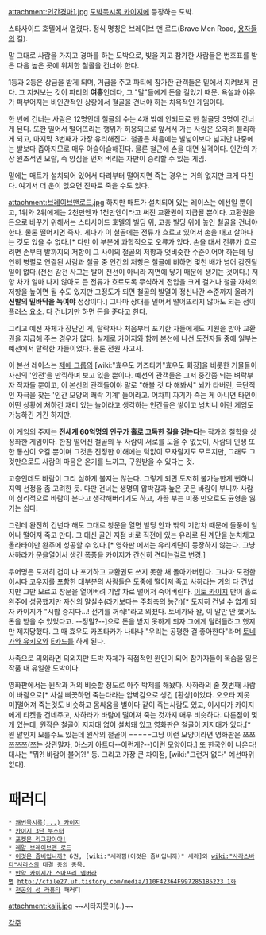 attachment:인간경마1.jpg
[[도박묵시록 카이지]]에 등장하는 도박.

스타사이드 호텔에서 열렸다. 정식 명칭은 브레이브 맨 로드(Brave Men Road, [[용자]]들의 길).

말 그대로 사람을 가지고 경마를 하는 도박으로, 빚을 지고 참가한 사람들은 번호표를 받은 다음 높은 곳에 위치한 철골을 건너야 한다.

1등과 2등은 상금을 받게 되며, 거금을 주고 파티에 참가한 관객들은 밑에서 지켜보게 된다. 그 지켜보는 것이 파티의 '''여흥'''인데다, 그 "말"들에게 돈을 걸었기 때문. 욕설과 야유가 퍼부어지는 비인간적인 상황에서 철골을 건너야 하는 치욕적인 게임이다.

한 번에 건너는 사람은 12명인데 철골의 수는 4개 밖에 안되므로 한 철골당 3명이 건너게 된다. 또한 밀어서 떨어뜨리는 행위가 허용되므로 앞서서 가는 사람은 오히려 불리하게 되고, 마지막 3번째가 가장 유리해진다. 철골은 처음에는 발넓이보다 넓지만 나중에는 발보다 좁아지므로 매우 아슬아슬해진다. 물론 철근에 손을 대면 실격이다. 인간의 가장 원초적인 모랄, 즉 양심을 먼저 버리는 자만이 승리할 수 있는 게임.

밑에는 매트가 설치되어 있어서 다리부터 떨어지면 죽는 경우는 거의 없지만 크게 다친다. 여기서 더 운이 없으면 진짜로 죽을 수도 있다.

attachment:브레이브맨로드.jpg
하지만 매트가 설치되어 있는 레이스는 예선일 뿐이고, 1위와 2위에게는 2천만엔과 1천만엔이라고 써진 교환권이 지급될 뿐이다. 교환권을 돈으로 바꾸기 위해서는 스타사이드 호텔의 빌딩 위, 고층 빌딩 위에 놓인 철골을 건너야 한다. 물론 떨어지면 즉사. 게다가 이 철골에는 전류가 흐르고 있어서 손을 대고 살아나는 것도 있을 수 없다.[* 다만 이 부분에 과학적으로 오류가 있다. 손을 대서 전류가 흐르려면 손부터 발까지의 저항이 그 사이의 철골의 저항과 엇비슷한 수준이어야 하는데 당연히 병렬로 연결된 사람과 철골 중 인간의 저항은 철골에 비하면 몇천 배가 넘어 감전될 일이 없다.(전선 감전 사고는 발이 전선이 아니라 지면에 닿기 때문에 생기는 것이다.) 저항 차가 얼마 나지 않아도 큰 전류가 흐르도록 무식하게 전압을 크게 걸거나 철골 자체의 저항을 높이면 될 수도 있지만 그정도가 되면 철골의 발열이 정신나간 수준까지 올라가 '''신발의 밑바닥을 녹여야''' 정상이다.] 그나마 상대를 밀어서 떨어뜨리지 않아도 되는 점이 플러스 요소. 다 건너기만 하면 돈을 준다고 한다. 

그리고 예선 자체가 장난인 게, 탈락자나 처음부터 포기한 자들에게도 지원을 받아 교환권을 지급해 주는 경우가 많다. 실제로 카이지와 함께 본선에 나선 도전자들 중에 일부는 예선에서 탈락한 자들이었다. 물론 전원 사고사. 

이 본선 레이스는 [[제애 그룹]]의 [wiki:"효우도 카즈타카"효우도 회장]을 비롯한 거물들이 자신의 '안전'을 만끽하며 보고 있을 뿐이다. 예선의 관객들은 그저 중간쯤 되는 벼락부자 작자들 뿐이고, 이 본선의 관객들이야 말로 "해볼 것 다 해봐서" 뇌가 타버린, 극단적인 자극을 찾는 '인간 모양의 쾌락 기계' 들이라고. 어차피 자기가 죽는 게 아니면 타인이 어떤 상황에 처하건 재미 있는 놀이라고 생각하는 인간들은 쌓이고 넘치니 이런 게임도 가능하긴 거긴 하지만.

이 게임의 주제는 '''전세계 60억명의 인구가 홀로 고독한 길을 걷는다'''는 작가의 철학을 상징화한 게임이다. 한참 떨어진 철골의 두 사람이 서로를 도울 수 없듯이, 사람의 인생 또한 통신이 오갈 뿐이며 그것은 진정한 이해에는 턱없이 모자랄지도 모르지만, 그래도 그것만으로도 사람의 마음은 온기를 느끼고, 구원받을 수 있다는 것.

고층인데도 바람이 그리 심하게 불지는 않는다. 그렇게 되면 도저히 불가능한게 뻔하니 지역 선정을 좀 고려한 듯. 다만 건너는 생명의 압박감과 높은 곳은 바람이 부니까 사람이 심리적으로 바람이 분다고 생각해버리기도 하고, 가끔 부는 미풍 만으로도 균형을 잃기는 쉽다.

그런데 완전히 건넌다 해도 그대로 창문을 열면 빌딩 안과 밖의 기압차 때문에 돌풍이 일어나 떨어져 죽고 만다. 그 대신 골인 지점 바로 직전에 있는 유리로 된 계단을 눈치채고 올라타야만 완주에 성공할 수 있다.[* 영화판 에서는 유리계단이 등장하지 않는다. 그냥 사하라가 문을열어서 생긴 폭풍을 카이지가 간신히 견디는걸로 변경.]

두어명은 도저히 겁이 나 포기하고 교환권도 쓰지 못한 채 돌아가버린다. 그나마 도전한 [[이시다 코우지]]를 포함한 대부분의 사람들은 도중에 떨어져 죽고 [[사하라]]는 거의 다 건넜지만 그만 모르고 창문을 열어버려 기압 차로 떨어저 죽어버린다. [[이토 카이지]] 만이 홀로 완주에 성공했지만 자신의 말실수(라기보다는 주최측의 농간)[* 도저히 건널 수 없게 되자 카이지가 "시합 중지다...! 전기를 꺼줘!"라고 외쳤다. 토네가와 왈, 이 말만 안 했어도 돈을 받을 수 있었다고. --정말?--]으로 돈을 받지 못하게 되자 그에게 달려들려고 했지만 제지당했다. 그 때 효우도 카즈타카가 나타나 "우리는 공평한 걸 좋아한다"라며 [[토네가와 유키오]]와 [[E카드]]를 하게 된다.

사족으로 의외라면 의외지만 도박 자체가 직접적인 원인이 되어 참가자들이 목숨을 잃은 작품 내 유일한 도박이다.

영화판에서는 원작과 거의 비슷할 정도로 아주 박제를 해놨다. 사하라의 줄 첫번째 사람이 바람으로[* 사실 삐끗하면 죽는다라는 압박감으로 생긴 [환상]이었다. 오오타 지못미]떨어져 죽는것도 비슷하고 몸싸움을 벌이다 같이 죽는사람도 있고, 이시다가 카이지에게 티켓을 건네주고, 사하라가 바람에 떨어져 죽는 것까지 매우 비슷하다. 
다른점이 몇개 있는데, 원작은 철골이 지지대 없이 설치돼 있고 영화판은 철골이 지지대가 있다.[* 뭔 말인지 모를수도 있는데 원작의 철골이 =====그냥 이런 모양이라면 영화판은 쯔쯔쯔쯔쯔(쯔는 상관말자, 아스키 아트다--이런게?--)이런 모양이다.] 또 한국인이 나온다! 대사는 "뭐?! 바람이 불어?!" 등. 그리고 가장 큰 차이점, [wiki:"그런거 없다" 예선따위 없다].
= 패러디 =
 * [http://bbs2.ruliweb.daum.net/gaia/do/ruliweb/default/325/read?bbsId=G005&articleId=10526745&itemId=143 쾌변묵시록(...) 카이지]
 * [https://www.youtube.com/watch?v=D7VfXz8X4q0 카이지 3단 부스터]
 * [http://www.youtube.com/watch?v=8wo8DEeniFY 포켓몬 리그장이야!]
 * [http://bbs2.ruliweb.daum.net/gaia/do/ruliweb/default/325/read?bbsId=G005&articleId=13039159&itemId=143 레알 브레이브맨 로드]
 * [[이것은 좀비입니까?]] 6권, [wiki:"세라핌(이것은 좀비입니까)" 세라]와 [[wiki:"사라스바티"사라스]]의 대결 중의 종목.
 * [[만약 카이지가 스마프리 멤버라면]] [[http://cfile27.uf.tistory.com/media/110F42364F9972851B5223 1화]]
 * [[천공의 성 라퓨타]] 패러디 
attachment:kaiji.jpg 
~~시타지못미(..)~~


[[각주]]
